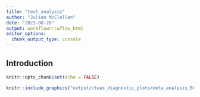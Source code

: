 ```yaml
---
title: "test_analysis"
author: "Julian McClellan"
date: "2023-08-28"
output: workflowr::wflow_html
editor_options:
  chunk_output_type: console
---
```


## Introduction

```r
knitr::opts_chunk$set(echo = FALSE)
```

```r
knitr::include_graphics("output/ctwas_diagnostic_plots/meta_analysis_BCAC_UKB_ovr_brca__Breast_Mammary_Tissue__eqtl_chr9.png")
```
